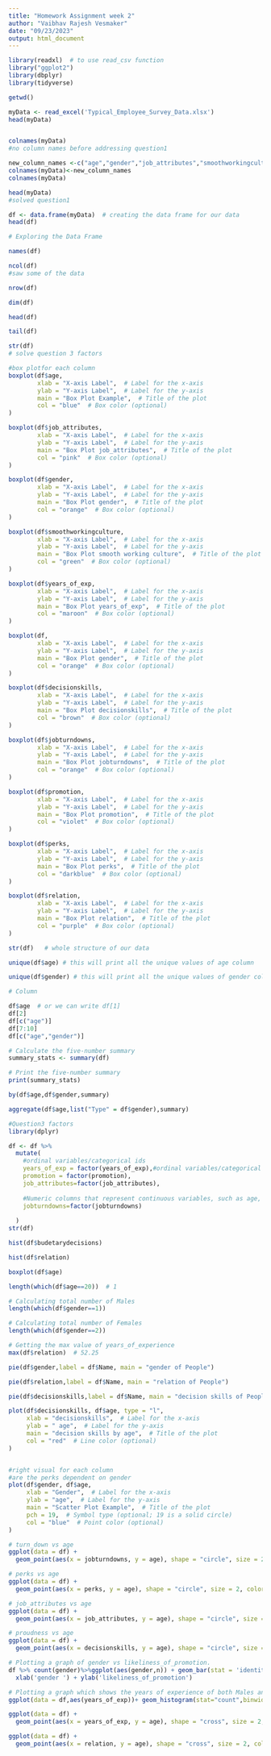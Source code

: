 ---
title: "Homework Assignment week 2"
author: "Vaibhav Rajesh Vesmaker"
date: "09/23/2023"
output: html_document
---
```{r}
library(readxl)  # to use read_csv function 
library("ggplot2") 
library(dbplyr)
library(tidyverse)
```
```{r}
getwd()
```

```{r}
myData <- read_excel('Typical_Employee_Survey_Data.xlsx')
head(myData)


colnames(myData)
#no column names before addressing question1
```
```{r}
new_column_names <-c("age","gender","job_attributes","smoothworkingculture","years_of_exp","decisionskills","promotion","jobturndowns","relation","budetarydecisions","perks")
colnames(myData)<-new_column_names
colnames(myData)
```
```{r}
head(myData)
#solved question1
```
```{r}
df <- data.frame(myData)  # creating the data frame for our data
head(df)
```
```{r}
# Exploring the Data Frame

names(df)

```
```{r}
ncol(df)
#saw some of the data

```


```{r}
nrow(df)

```


```{r}
dim(df)

```


```{r}
head(df)

```


```{r}
tail(df)

```


```{r}
str(df)
# solve question 3 factors
```


```{r}
#box plotfor each column
boxplot(df$age,
        xlab = "X-axis Label",  # Label for the x-axis
        ylab = "Y-axis Label",  # Label for the y-axis
        main = "Box Plot Example",  # Title of the plot
        col = "blue"  # Box color (optional)
)

```
```{r}
boxplot(df$job_attributes,
        xlab = "X-axis Label",  # Label for the x-axis
        ylab = "Y-axis Label",  # Label for the y-axis
        main = "Box Plot job_attributes",  # Title of the plot
        col = "pink"  # Box color (optional)
)

```
```{r}
boxplot(df$gender,
        xlab = "X-axis Label",  # Label for the x-axis
        ylab = "Y-axis Label",  # Label for the y-axis
        main = "Box Plot gender",  # Title of the plot
        col = "orange"  # Box color (optional)
)
```


```{r}
boxplot(df$smoothworkingculture,
        xlab = "X-axis Label",  # Label for the x-axis
        ylab = "Y-axis Label",  # Label for the y-axis
        main = "Box Plot smooth working culture",  # Title of the plot
        col = "green"  # Box color (optional)
)
```


```{r}
boxplot(df$years_of_exp,
        xlab = "X-axis Label",  # Label for the x-axis
        ylab = "Y-axis Label",  # Label for the y-axis
        main = "Box Plot years_of_exp",  # Title of the plot
        col = "maroon"  # Box color (optional)
)
```


```{r}
boxplot(df,
        xlab = "X-axis Label",  # Label for the x-axis
        ylab = "Y-axis Label",  # Label for the y-axis
        main = "Box Plot gender",  # Title of the plot
        col = "orange"  # Box color (optional)
)
```


```{r}
boxplot(df$decisionskills,
        xlab = "X-axis Label",  # Label for the x-axis
        ylab = "Y-axis Label",  # Label for the y-axis
        main = "Box Plot decisionskills",  # Title of the plot
        col = "brown"  # Box color (optional)
)
```

```{r}
boxplot(df$jobturndowns,
        xlab = "X-axis Label",  # Label for the x-axis
        ylab = "Y-axis Label",  # Label for the y-axis
        main = "Box Plot jobturndowns",  # Title of the plot
        col = "orange"  # Box color (optional)
)
```


```{r}
boxplot(df$promotion,
        xlab = "X-axis Label",  # Label for the x-axis
        ylab = "Y-axis Label",  # Label for the y-axis
        main = "Box Plot promotion",  # Title of the plot
        col = "violet"  # Box color (optional)
)
```


```{r}
boxplot(df$perks,
        xlab = "X-axis Label",  # Label for the x-axis
        ylab = "Y-axis Label",  # Label for the y-axis
        main = "Box Plot perks",  # Title of the plot
        col = "darkblue"  # Box color (optional)
)
```


```{r}
boxplot(df$relation,
        xlab = "X-axis Label",  # Label for the x-axis
        ylab = "Y-axis Label",  # Label for the y-axis
        main = "Box Plot relation",  # Title of the plot
        col = "purple"  # Box color (optional)
)
```



```{r}
str(df)   # whole structure of our data

```


```{r}
unique(df$age) # this will print all the unique values of age column
```


```{r}
unique(df$gender) # this will print all the unique values of gender column
```

```{r}
# Column

df$age  # or we can write df[1]
df[2]
df[c("age")]
df[7:10]
df[c("age","gender")]
```

```{r}
# Calculate the five-number summary
summary_stats <- summary(df)

# Print the five-number summary
print(summary_stats)
```
```{r}
by(df$age,df$gender,summary)

```


```{r}
aggregate(df$age,list("Type" = df$gender),summary)
```



```{r}
#Question3 factors
library(dplyr)

df <- df %>%
  mutate(
    #ordinal variables/categorical ids 
    years_of_exp = factor(years_of_exp),#ordinal variables/categorical ids 
    promotion = factor(promotion),
    job_attributes=factor(job_attributes),
    
    #Numeric columns that represent continuous variables, such as age, height, or weight, should remain as numeric data types.
    jobturndowns=factor(jobturndowns) 
   
  )
str(df)
```

```{r}

hist(df$budetarydecisions)
```
```{r}
hist(df$relation)
```
```{r}
boxplot(df$age)
```
```{r}
length(which(df$age==20))  # 1
```


```{r}
# Calculating total number of Males
length(which(df$gender==1))
```


```{r}
# Calculating total number of Females
length(which(df$gender==2))
```


```{r}
# Getting the max value of years_of_experience
max(df$relation)  # 52.25
```
```{r}
pie(df$gender,label = df$Name, main = "gender of People")
```
```{r}
pie(df$relation,label = df$Name, main = "relation of People")
```
```{r}
pie(df$decisionskills,label = df$Name, main = "decision skills of People")
```
```{r}
plot(df$decisionskills, df$age, type = "l", 
     xlab = "decisionskills",  # Label for the x-axis
     ylab = " age",  # Label for the y-axis
     main = "decision skills by age",  # Title of the plot
     col = "red"  # Line color (optional)
)
```
```{r}

```
```{r}
#right visual for each column
#are the perks dependent on gender
plot(df$gender, df$age, 
     xlab = "Gender",  # Label for the x-axis
     ylab = "age",  # Label for the y-axis
     main = "Scatter Plot Example",  # Title of the plot
     pch = 19,  # Symbol type (optional; 19 is a solid circle)
     col = "blue"  # Point color (optional)
)
```



```{r}
# turn_down vs age 
ggplot(data = df) +
  geom_point(aes(x = jobturndowns, y = age), shape = "circle", size = 2, color = "purple")
```
```{r}
# perks vs age 
ggplot(data = df) +
  geom_point(aes(x = perks, y = age), shape = "circle", size = 2, color = "blue")
```
```{r}
# job_attributes vs age 
ggplot(data = df) +
  geom_point(aes(x = job_attributes, y = age), shape = "circle", size = 2, color = "green")
```




```{r}
# proudness vs age 
ggplot(data = df) +
  geom_point(aes(x = decisionskills, y = age), shape = "circle", size = 2, color = "purple")

```
```{r}
# Plotting a graph of gender vs likeliness_of_promotion. 
df %>% count(gender)%>%ggplot(aes(gender,n)) + geom_bar(stat = 'identity', fill = 'purple', alpha = 0.3, col = "black") +
  xlab('gender ') + ylab('likeliness_of_promotion')
```
```{r}
# Plotting a graph which shows the years of experience of both Males and Females. We can see that Male population has higher work experience
ggplot(data = df,aes(years_of_exp))+ geom_histogram(stat="count",binwidth = 3, col='black', fill='blue', alpha = 0.4) + facet_wrap(~gender)
```

```{r}
ggplot(data = df) +
  geom_point(aes(x = years_of_exp, y = age), shape = "cross", size = 2, color = "blue")
```
```{r}
ggplot(data = df) +
  geom_point(aes(x = relation, y = age), shape = "cross", size = 2, color = "blue")
```
